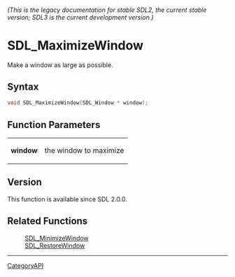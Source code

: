====== (This is the legacy documentation for stable SDL2, the current stable version; SDL3 is the current development version.) ======
= SDL_MaximizeWindow =

Make a window as large as possible.

== Syntax ==

<syntaxhighlight lang='c'>
void SDL_MaximizeWindow(SDL_Window * window);
</syntaxhighlight>

== Function Parameters ==

{|
|'''window'''
|the window to maximize
|}

== Version ==

This function is available since SDL 2.0.0.

== Related Functions ==

:[[SDL_MinimizeWindow]]
:[[SDL_RestoreWindow]]

----
[[CategoryAPI]]


